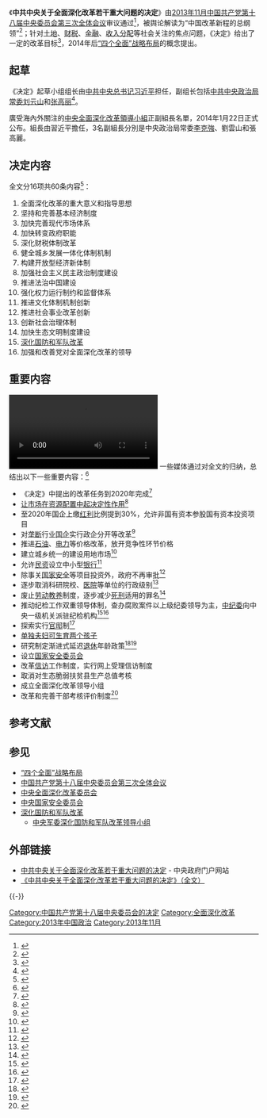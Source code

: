 《'''中共中央关于全面深化改革若干重大问题的决定'''》由[[2013年11月|2013年11月]][[中国共产党|中国共产党]][[中国共产党第十八届中央委员会|第十八届中央委员会]][[中国共产党第十八届中央委员会第三次全体会议|第三次全体会议]]审议通过<ref>{{cite news|author=[[新华社|新华社]]快讯|title=三中全会闭幕 通过全面深化改革决定|url=http://news.qq.com/a/20131112/015712.htm|accessdate=2013-12-09|newspaper=[[腾讯|腾讯]]新闻|date=2013-11-12|archive-date=2013-11-18|archive-url=https://web.archive.org/web/20131118064104/http://news.qq.com/a/20131112/015712.htm|dead-url=no}}</ref>，被舆论解读为“中国改革新程的总纲领”<ref>{{cite news|author=阚枫、马学玲|title=十八届三中全会今闭幕 改革纲领性文件即将面世|url=http://news.qq.com/a/20131112/000431.htm|accessdate=2013-12-09|newspaper=腾讯新闻|date=2013-11-12|archive-date=2020-11-15|archive-url=https://web.archive.org/web/20201115192542/https://news.qq.com/a/20131112/000431.htm|dead-url=no}}</ref>；针对[[土地|土地]]、[[财税|财税]]、[[金融|金融]]、[[收入分配|收入分配]]等社会关注的焦点问题，《决定》给出了一定的改革目标<ref>{{cite news|author=王建華、曹凱、賴雨晨|title=三中全會：經濟體制改革成全面深化改革重點|url=http://www.apdnews.com/news/45151.html|accessdate=2013-12-09|newspaper=[[亚太日报|亚太日报]]|date=2013-11-13|deadurl=yes|archiveurl=https://web.archive.org/web/20140228095056/http://www.apdnews.com/news/45151.html|archivedate=2014-02-28}}</ref>，2014年后[[“四个全面”战略布局|“四个全面”战略布局]]的概念提出。

== 起草 ==
《决定》起草小组组长由[[中国共产党中央委员会总书记|中共中央总书记]][[习近平|习近平]]担任，副组长包括[[中国共产党中央政治局常务委员会|中共中央政治局常委]][[刘云山|刘云山]]和[[张高丽|张高丽]]<ref>{{cite news|author=习近平|title=关于《中共中央关于全面深化改革若干重大问题的决定》的说明|url=http://news.xinhuanet.com/politics/2013-11/15/c_118164294.htm|work=新华网|date=2013-11-15|accessdate=2017-01-01|quote=党的十八大之后，中央即着手考虑十八届三中全会的议题。……议题确定后，中央政治局决定成立文件起草组，由我担任组长，刘云山、张高丽同志为副组长，相关部门负责同志、部分省市领导同志参加，在中央政治局常委会领导下进行全会决定起草工作。|archive-date=2017-10-29|archive-url=https://web.archive.org/web/20171029021813/http://news.xinhuanet.com/politics/2013-11/15/c_118164294.htm|dead-url=no}}</ref>。

廣受海內外關注的[[中央全面深化改革委员会|中央全面深化改革領導小組]]正副組長名單，2014年1月22日正式公布。組長由習近平擔任，3名副組長分別是中央政治局常委[[李克強|李克強]]、劉雲山和張高麗。

== 决定内容 ==
全文分16项共60条内容<ref>{{cite news|title=授权发布：中共中央关于全面深化改革若干重大问题的决定|url=http://www.sc.xinhuanet.com/content/2013-11/15/c_118164288.htm|accessdate=2013-12-09|newspaper=[[新华网|新华网]]|date=2013年11月15日|deadurl=yes|archiveurl=https://web.archive.org/web/20131214072140/http://www.sc.xinhuanet.com/content/2013-11/15/c_118164288.htm|archivedate=2013年12月14日}}</ref>：

#全面深化改革的重大意义和指导思想
#坚持和完善基本经济制度
#加快完善现代市场体系
#加快转变政府职能
#深化财税体制改革
#健全城乡发展一体化体制机制
#构建开放型经济新体制
#加强社会主义民主政治制度建设
#推进法治中国建设
#强化权力运行制约和监督体系
#推进文化体制机制创新
#推进社会事业改革创新
#创新社会治理体制
#加快生态文明制度建设
#[[深化国防和军队改革|深化国防和军队改革]]
#加强和改善党对全面深化改革的领导

== 重要内容 ==
[[File:2019年7月3日_外国人入境海南将更加便利_免签措施更灵活.webm|2019年7月3日 外国人入境[[中国（海南）自由贸易试验区]]将更加便利 免签措施更灵活|thumb]]
一些媒体通过对全文的归纳，总结出以下一些重要内容：<ref>{{cite web|title=《决定》易读版|url=http://news.163.com/special/qmjdjy/|accessdate=|date=2013年11月15日|publisher=网易新闻|language=|archive-date=2020年11月4日|archive-url=https://web.archive.org/web/20201104101310/http://news.163.com/special/qmjdjy/|dead-url=no}}</ref>
*《决定》中提出的改革任务到2020年完成<ref>{{cite news|title=明确到2020年改革任务|url=http://www.tianjinwe.com/rollnews/201311/t20131116_8016747.html|accessdate=2013-12-09|newspaper=天津网|date=2013-11-16|deadurl=yes|archiveurl=https://web.archive.org/web/20131211204150/http://www.tianjinwe.com/rollnews/201311/t20131116_8016747.html|archivedate=2013-12-11}}</ref>
*[[市场经济|让市场在资源配置中起决定性作用]]<ref>{{cite news|title=让市场在资源配置中起决定性作用|url=http://money.163.com/13/1113/01/9DHBDRDK00253B0H.html|accessdate=2013-12-09|newspaper=[[网易|网易]]（转自第一财经日报）|date=2013-11-13|archive-url=https://web.archive.org/web/20131213105449/http://money.163.com/13/1113/01/9DHBDRDK00253B0H.html|archive-date=2013-12-13|dead-url=yes}}</ref>
*至2020年国企上缴[[红利|红利]]比例提到30%，允许非国有资本参股国有资本投资项目
*对[[垄断|垄断]]行业[[国企|国企]]实行政企分开等改革<ref>{{cite news|title=自然垄断行业政企分开|url=http://finance.huanqiu.com/data/2013-11/4573081.html|accessdate=2013-12-09|newspaper=环球网（转自每经网-每日经济新闻）|date=2013-11-18|archive-url=https://web.archive.org/web/20131211154552/http://finance.huanqiu.com/data/2013-11/4573081.html|archive-date=2013-12-11|dead-url=yes}}</ref>
*推进[[石油|石油]]、[[电力|电力]]等价格改革，放开竞争性环节价格
*建立城乡统一的建设用地市场<ref>{{cite news|title=用地城乡统一：制度要跟上|url=http://www.ceh.com.cn/jryw/2013/277818.shtml|accessdate=2013-12-09|newspaper=中国经济导报|archive-date=2020-05-10|archive-url=https://web.archive.org/web/20200510182851/http://www.ceh.com.cn/jryw/2013/277818.shtml|dead-url=no}}</ref>
*允许[[民资|民资]]设立中小型[[银行|银行]]<ref>{{cite news|author=高晨|title=开中小型银行 放开民间投资|url=http://news.sohu.com/20131116/n390245538.shtml|accessdate=2013-12-09|newspaper=搜狐财经（转自[[京华日报|京华日报]]）|date=2013-11-16|archive-date=2020-08-11|archive-url=https://web.archive.org/web/20200811105700/https://news.sohu.com/20131116/n390245538.shtml|dead-url=no}}</ref>
*除事关[[国家安全|国家安全]]等项目投资外，政府不再审批<ref>{{cite news|title=政府转职能行政审批改革得民心|url=http://www.nmg.xinhuanet.com/nmgwq/wh/xwlibrary/2013-12/09/c_118471791.htm|accessdate=2013-12-09|newspaper=乌海日报|date=2013-12-09|deadurl=yes|archiveurl=https://web.archive.org/web/20131214072108/http://www.nmg.xinhuanet.com/nmgwq/wh/xwlibrary/2013-12/09/c_118471791.htm|archivedate=2013-12-14}}</ref>
*逐步取消科研院校、[[医院|医院]]等单位的行政级别<ref>{{cite news|author=李鹏、周畅|title=新华时评：事业单位“去行政化”应加快步伐|url=http://news.xinhuanet.com/politics/2013-12/08/c_118465057.htm|accessdate=2013-12-09|newspaper=新华网|archive-date=2013-12-28|archive-url=https://web.archive.org/web/20131228224500/http://news.xinhuanet.com/politics/2013-12/08/c_118465057.htm|dead-url=no}}</ref>
*废止[[劳动教养|劳动教养]]制度，逐步减少[[死刑|死刑]]适用的罪名<ref>{{cite news|title=牌子还在，职能已经变了|url=http://www.sxdaily.com.cn/n/2013/1205/c266-5290921.html|accessdate=2013-12-09|newspaper=陕西日报|date=2013年12月5日|archive-url=https://web.archive.org/web/20131214094230/http://www.sxdaily.com.cn/n/2013/1205/c266-5290921.html|archive-date=2013-12-14|dead-url=yes}}</ref>
*推动纪检工作双重领导体制，查办腐败案件以上级纪委领导为主，[[中国共产党中央纪律检查委员会|中纪委]]向中央一级机关派驻纪检机构<ref>{{cite news|title=中纪委:研究制定纪检工作双重领导体制|url=http://news.xinhuanet.com/politics/2013-11/14/c_118132338.htm|accessdate=2013-12-09|newspaper=人民日报|date=2013年11月14日|archive-date=2013-12-28|archive-url=https://web.archive.org/web/20131228224457/http://news.xinhuanet.com/politics/2013-11/14/c_118132338.htm|dead-url=no}}</ref><ref>{{cite news|title=纪检工作双重领导要具体化、制度化|url=http://bddsb.bandao.cn/data/20131115/html/6/content_1.html|accessdate=2013-12-09|newspaper=半岛网-半岛都市报|date=2013-11-15|deadurl=yes|archiveurl=https://web.archive.org/web/20131218120608/http://bddsb.bandao.cn/data/20131115/html/6/content_1.html|archivedate=2013-12-18}}</ref>
*探索实行[[官邸|官邸]]制<ref>{{cite news|title=媒体称官邸制从县级实施不对症且配制难度大|url=http://news.sina.com.cn/c/2013-12-06/140828905167.shtml|accessdate=2013-12-09|newspaper=新浪（转自中国新闻周刊）|date=2013年12月6日|archive-date=2020-11-04|archive-url=https://web.archive.org/web/20201104092801/http://news.sina.com.cn/c/2013-12-06/140828905167.shtml|dead-url=no}}</ref>
*[[单独两孩|单独夫妇可生育两个孩子]]
*研究制定渐进式延迟[[退休|退休]]年龄政策<ref>{{cite news|title=延迟退休:如何做好"渐进式"文章?|url=http://www.he.xinhuanet.com/yuqing/2013-12/09/c_118455876.htm|accessdate=2013-12-09|newspaper=新华网|date=2013-12-09|deadurl=yes|archiveurl=https://web.archive.org/web/20131214073602/http://www.he.xinhuanet.com/yuqing/2013-12/09/c_118455876.htm|archivedate=2013-12-14}}</ref><ref>{{cite news|title=渐进式延迟退休年龄|url=http://news.sohu.com/20131116/n390244877.shtml|accessdate=2013-12-09|newspaper=搜狐网|archive-date=2020-08-11|archive-url=https://web.archive.org/web/20200811102140/https://news.sohu.com/20131116/n390244877.shtml|dead-url=no}}</ref>
*设立[[中华人民共和国国家安全委员会|国家安全委员会]]
*改革[[信访|信访]]工作制度，实行网上受理信访制度
*取消对生态脆弱扶贫县生产总值考核
*成立全面深化改革领导小组
*改革和完善干部考核评价制度<ref>{{cite news|title=《将改革和完善干部考核评价制度》|url=http://copy.hexun.com/159974867.html|accessdate=2013-12-09|newspaper=和讯网|archive-date=2020-08-11|archive-url=https://web.archive.org/web/20200811151606/http://copy.hexun.com/159974867.html|dead-url=no}}</ref>

== 参考文献 ==
{{Reflist|30em}}

== 参见 ==
{{Portal box|中国共产党|中华人民共和国|政治}}
* [[“四个全面”战略布局|“四个全面”战略布局]]
* [[中国共产党第十八届中央委员会第三次全体会议|中国共产党第十八届中央委员会第三次全体会议]]
* [[中央全面深化改革委员会|中央全面深化改革委员会]]
* [[中央国家安全委员会|中央国家安全委员会]]
* [[深化国防和军队改革|深化国防和军队改革]]
** [[中央军委深化国防和军队改革领导小组|中央军委深化国防和军队改革领导小组]]

== 外部链接 ==
* [http://www.gov.cn/jrzg/2013-11/15/content_2528179.htm 中共中央关于全面深化改革若干重大问题的决定]{{Wayback|url=http://www.gov.cn/jrzg/2013-11/15/content_2528179.htm |date=20161012053055 }} - 中央政府门户网站
* [http://news.163.com/13/1115/18/9DOAF28O0001124J.html 《中共中央关于全面深化改革若干重大问题的决定》（全文）]{{Wayback|url=http://news.163.com/13/1115/18/9DOAF28O0001124J.html |date=20201116081841 }}
{{-}}
{{习近平}}
{{中国共产党政治运动}}

[[Category:中国共产党第十八届中央委员会的决定|Category:中国共产党第十八届中央委员会的决定]]
[[Category:全面深化改革|Category:全面深化改革]]
[[Category:2013年中国政治|Category:2013年中国政治]]
[[Category:2013年11月|Category:2013年11月]]